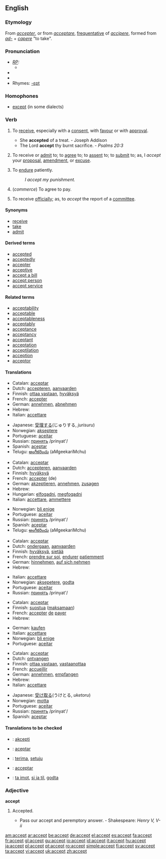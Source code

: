==English==

===Etymology===
From {{F.}} ''[[accepter]]'', or from {{L.}} ''[[acceptare]]'', [[frequentative]] of ''[[accipere]]'', formed from ''[[ad-]]'' + ''[[capere]]'' "to take".

===Pronunciation===
* ''[[RP]]:''
** {{IPA|/əkˈsept/}}
*{{audio|en-us-accept.ogg|Audio (US)}}
*{{audio|En-uk-accept.ogg|Audio (UK)}}
*Rhymes: [[Rhymes:English:-ɛpt|-ɛpt]]

===Homophones===
*[[except]] (in some dialects)

===Verb===
{{en-verb}}
# {{transitive}} To [[receive]], especially with a [[consent]], with [[favour]] or with [[approval]].
#* She '''accepted''' of a treat. - Joseph Addison
#* The Lord '''accept''' thy burnt sacrifice. - ''Psalms 20:3''
# {{transitive}} To receive or [[admit]] to; to [[agree]] to; to [[assent]] to; to [[submit]] to; as, I ''accept'' your [[proposal]], [[amendment]], or [[excuse]].
# {{transitive}} To [[endure]] patiently.
#: ''I accept my punishment.''
# {{transitive}} (''commerce'') To agree to pay.
# {{transitive}} To receive [[officially]]; as, to ''accept'' the report of a [[committee]].

====Synonyms====
* [[receive]]
* [[take]]
* [[admit]]

====Derived terms====
* [[accepted]]
* [[acceptedly]]
* [[accepter]]
* [[acceptive]]
* [[accept a bill]]
* [[accept person]]
* [[accept service]]

====Related terms====
* [[acceptability]]
* [[acceptable]]
* [[acceptableness]]
* [[acceptably]]
* [[acceptance]]
* [[acceptancy]]
* [[acceptant]]
* [[acceptation]]
* [[acceptilation]]
* [[acception]]
* [[acceptor]]

====Translations====
{{trans-top|to receive with consent}}
*Catalan: [[acceptar]]
*Dutch: [[accepteren]], [[aanvaarden]]
*Finnish: [[ottaa vastaan]], [[hyväksyä]]
*French: [[accepter]]
*German: [[annehmen]], [[abnehmen]]
*Hebrew: {{he-translation|לקבל|lekabél}}
*Italian: [[accettare]]
{{trans-mid}}
*Japanese: [[受理する]](じゅりする, ''jurisuru'')
*Norwegian: [[akseptere]]
*Portuguese: [[aceitar]]
*Russian: [[:ru:принять|принять]] /prinyat'/
*Spanish: [[aceptar]]
*Telugu: [[అంగీకరించు]] (aMgeekariMchu)
{{trans-bottom}}

{{trans-top|to agree to}}
*Catalan: [[acceptar]]
*Dutch: [[accepteren]], [[aanvaarden]]
*Finnish: [[hyväksyä]]
*French: [[accepter]] (de)
*German: [[akzeptieren]], [[annehmen]], [[zusagen]]
*Hebrew: {{he-translation|לקבל|lekabél}}
*Hungarian: [[elfogadni]], [[megfogadni]]
*Italian: [[accettare]], [[ammettere]]
{{trans-mid}}
*Norwegian: [[bli enige]]
*Portuguese: [[aceitar]]
*Russian: [[:ru:принять|принять]] /prinyat'/
*Spanish: [[aceptar]]
*Telugu: [[అంగీకరించు]] (aMgeekariMchu)
{{trans-bottom}}

{{trans-top|to endure patietly}}
*Catalan: [[acceptar]]
*Dutch: [[ondergaan]], [[aanvaarden]]
*Finnish: [[hyväksyä]], [[sietää]]
*French: [[prendre sur soi]], [[endurer]] [[patiemment]]
*German: [[hinnehmen]], [[auf sich nehmen]]
*Hebrew: {{he-translation|לקבל|lekabél}}
{{trans-mid}}
*Italian: [[accettare]]
*Norwegian: [[aksepetere]], [[godta]]
*Portuguese: [[aceitar]]
*Russian: [[:ru:принять|принять]] /prinyat'/
{{trans-bottom}}

{{trans-top|to agree to pay}}
*Catalan: [[acceptar]]
*Finnish: [[suostua]] ([[maksaa|maksamaan]])
*French: [[accepter]] [[de]] [[payer]]
*Hebrew: {{he-translation|להסכים|lehaskím}}
{{trans-mid}}
*German: [[kaufen]]
*Italian: [[accettare]]
*Norwegian: [[bli enige]]
*Portuguese: [[aceitar]]
{{trans-bottom}}

{{trans-top|to receive officially}}
*Catalan: [[acceptar]]
*Dutch: [[ontvangen]]
*Finnish: [[ottaa vastaan]], [[vastaanottaa]]
*French: [[accueillir]]
*German: [[annehmen]], [[empfangen]]
*Hebrew: {{he-translation|לקבל|lekabél}}
*Italian: [[accettare]]
{{trans-mid}}
*Japanese: [[受け取る]](うけとる, ''uketoru'')
*Norwegian: [[motta]]
*Portuguese: [[aceitar]]
*Russian: [[:ru:принять|принять]] /prinyat'/
*Spanish: [[aceptar]]
{{trans-bottom}}

====Translations to be checked====
{{checktrans}}
*{{ttbc|Esperanto}}: [[akcepti]]
*{{ttbc|Ido}}: [[aceptar]]
*{{ttbc|Indonesian}}: [[terima]], [[setuju]]
*{{ttbc|Interlingua}}: [[acceptar]]
*{{ttbc|Norwegian}}: [[ta imot]], [[si ja til]], [[godta]]

===Adjective===
'''accept'''
# {{obsolete}} Accepted.
#* Pass our accept and peremptory answer. - Shakespeare: ''Henry V, V-ii''

[[am:accept]]
[[ar:accept]]
[[be:accept]]
[[de:accept]]
[[el:accept]]
[[es:accept]]
[[fa:accept]]
[[fr:accept]]
[[gl:accept]]
[[gu:accept]]
[[io:accept]]
[[id:accept]]
[[it:accept]]
[[hu:accept]]
[[ja:accept]]
[[pl:accept]]
[[pt:accept]]
[[ro:accept]]
[[simple:accept]]
[[fi:accept]]
[[sv:accept]]
[[ta:accept]]
[[vi:accept]]
[[uk:accept]]
[[zh:accept]]